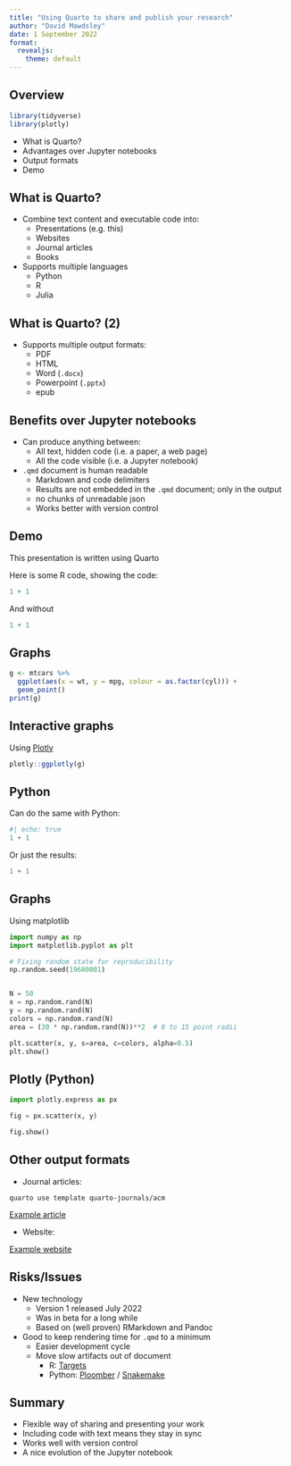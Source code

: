 ```yaml
---
title: "Using Quarto to share and publish your research"
author: "David Mawdsley"
date: 1 September 2022
format: 
  revealjs:
    theme: default 
---
```


## Overview

```r
library(tidyverse)
library(plotly)
```

-   What is Quarto?
-   Advantages over Jupyter notebooks
-   Output formats
-   Demo

## What is Quarto?

-   Combine text content and executable code into:
    -   Presentations (e.g. this)
    -   Websites
    -   Journal articles
    -   Books
-   Supports multiple languages
    -   Python
    -   R
    -   Julia

## What is Quarto? (2)

-   Supports multiple output formats:
    -   PDF
    -   HTML
    -   Word (`.docx`)
    -   Powerpoint (`.pptx`)
    -   epub

## Benefits over Jupyter notebooks

-   Can produce anything between:
    -   All text, hidden code (i.e. a paper, a web page)
    -   All the code visible (i.e. a Jupyter notebook)
-   `.qmd` document is human readable
    -   Markdown and code delimiters
    -   Results are not embedded in the `.qmd` document; only in the output
    -   no chunks of unreadable json
    -   Works better with version control

## Demo

This presentation is written using Quarto

Here is some R code, showing the code:

```r
1 + 1
```

And without

```r
1 + 1
```

## Graphs

```r
g <- mtcars %>% 
  ggplot(aes(x = wt, y = mpg, colour = as.factor(cyl))) + 
  geom_point()
print(g)
```

## Interactive graphs

Using [Plotly](https://plotly.com/r/)

```r
plotly::ggplotly(g)

```

## Python

Can do the same with Python:

```python
#| echo: true
1 + 1
```

Or just the results:

```python
1 + 1
```

## Graphs

Using matplotlib

```python
import numpy as np
import matplotlib.pyplot as plt

# Fixing random state for reproducibility
np.random.seed(19680801)


N = 50
x = np.random.rand(N)
y = np.random.rand(N)
colors = np.random.rand(N)
area = (30 * np.random.rand(N))**2  # 0 to 15 point radii

plt.scatter(x, y, s=area, c=colors, alpha=0.5)
plt.show()
```

## Plotly (Python)

```python
import plotly.express as px

fig = px.scatter(x, y)

fig.show()

```

## Other output formats

-   Journal articles:

```{=html}
<!-- -->
```
    quarto use template quarto-journals/acm

[Example article](acm_article/acm_article.pdf)

-   Website:

[Example website](example_website/_site/index.html)

## Risks/Issues

-   New technology
    -   Version 1 released July 2022
    -   Was in beta for a long while
    -   Based on (well proven) RMarkdown and Pandoc
-   Good to keep rendering time for `.qmd` to a minimum
    -   Easier development cycle
    -   Move slow artifacts out of document
        -   R: [Targets](https://books.ropensci.org/targets/)
        -   Python: [Ploomber](https://github.com/ploomber/ploomber) / [Snakemake](https://snakemake.readthedocs.io/en/stable/)

## Summary

-   Flexible way of sharing and presenting your work
-   Including code with text means they stay in sync
-   Works well with version control
-   A nice evolution of the Jupyter notebook
